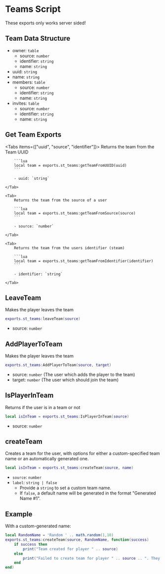 
# Teams Script

<ResourceLinks link="https://shop.stausi.com/package/6528185" />

<Callout type="info">
These exports only works server sided!
</Callout>

## Team Data Structure

- owner: `table`
    - source: `number`
    - identifier: `string`
    - name: `string`
- uuid: `string`
- name: `string`
- members: `table`
    - source: `number`
    - identifier: `string`
    - name: `string`
- invites: `table`
    - source: `number`
    - identifier: `string`
    - name: `string`

## Get Team Exports

<Tabs items={["uuid", "source", "identifier"]}>
    <Tab>
        Returns the team from the Team UUID

        ```lua
        local team = exports.st_teams:getTeamFromUUID(uuid)
        ```

        - uuid: `string`

    </Tab>

    <Tab>
        Returns the team from the source of a user

        ```lua
        local team = exports.st_teams:getTeamFromSource(source)
        ```

        - source: `number`

    </Tab>

    <Tab>
        Returns the team from the users identifier (steam)

        ```lua
        local team = exports.st_teams:getTeamFromIdentifier(identifier)
        ```

        - identifier: `string`

    </Tab>
</Tabs>

## LeaveTeam

Makes the player leaves the team

```lua
exports.st_teams:leaveTeam(source)
```

- source: `number`

## AddPlayerToTeam

Makes the player leaves the team

```lua
exports.st_teams:AddPlayerToTeam(source, target)
```

- source: `number` (The user which adds the player to the team)
- target: `number` (The user which should join the team)

## IsPlayerInTeam

Returns if the user is in a team or not

```lua
local isInTeam = exports.st_teams:IsPlayerInTeam(source)
```

- source: `number`

## createTeam

Creates a team for the user, with options for either a custom-specified team name or an automatically generated one.

```lua
local isInTeam = exports.st_teams:createTeam(source, name)
```

- `source`: `number`
- `label`: `string | false`
  - Provide a `string` to set a custom team name.
  - If `false`, a default name will be generated in the format "Generated Name #1".

## Example

With a custom-generated name:

```lua
local RandomName = 'Random ' .. math.random(1,10)
exports.st_teams:createTeam(source, RandomName, function(success)
    if success then
        print("Team created for player " .. source)
    else
        print("Failed to create team for player " .. source .. ". They may already be in a team.")
    end
end)
```